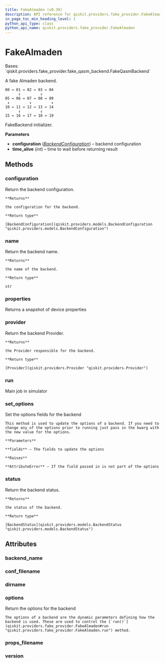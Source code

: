 ```yaml
---
title: FakeAlmaden (v0.39)
description: API reference for qiskit.providers.fake_provider.FakeAlmaden in qiskit v0.39
in_page_toc_min_heading_level: 1
python_api_type: class
python_api_name: qiskit.providers.fake_provider.FakeAlmaden
---
```


# FakeAlmaden

<Class id="qiskit.providers.fake_provider.FakeAlmaden" isDedicatedPage={true} github="https://github.com/qiskit/qiskit/tree/stable/0.22/qiskit/providers/fake_provider/backends/almaden/fake_almaden.py" signature="FakeAlmaden" modifiers="class">
  Bases: `qiskit.providers.fake_provider.fake_qasm_backend.FakeQasmBackend`

  A fake Almaden backend.

  ```text
  00 ↔ 01 ↔ 02 ↔ 03 ↔ 04
        ↕         ↕
  05 ↔ 06 ↔ 07 ↔ 08 ↔ 09
   ↕         ↕         ↕
  10 ↔ 11 ↔ 12 ↔ 13 ↔ 14
        ↕         ↕
  15 ↔ 16 ↔ 17 ↔ 18 ↔ 19
  ```

  FakeBackend initializer.

  **Parameters**

  *   **configuration** ([*BackendConfiguration*](qiskit.providers.models.BackendConfiguration "qiskit.providers.models.BackendConfiguration")) – backend configuration
  *   **time\_alive** (*int*) – time to wait before returning result

  ## Methods

  <span id="qiskit-providers-fake-provider-fakealmaden-configuration" />

  ### configuration

  <Function id="qiskit.providers.fake_provider.FakeAlmaden.configuration" signature="FakeAlmaden.configuration()">
    Return the backend configuration.

    **Returns**

    the configuration for the backend.

    **Return type**

    [BackendConfiguration](qiskit.providers.models.BackendConfiguration "qiskit.providers.models.BackendConfiguration")
  </Function>

  <span id="qiskit-providers-fake-provider-fakealmaden-name" />

  ### name

  <Function id="qiskit.providers.fake_provider.FakeAlmaden.name" signature="FakeAlmaden.name()">
    Return the backend name.

    **Returns**

    the name of the backend.

    **Return type**

    str
  </Function>

  <span id="qiskit-providers-fake-provider-fakealmaden-properties" />

  ### properties

  <Function id="qiskit.providers.fake_provider.FakeAlmaden.properties" signature="FakeAlmaden.properties()">
    Returns a snapshot of device properties
  </Function>

  <span id="qiskit-providers-fake-provider-fakealmaden-provider" />

  ### provider

  <Function id="qiskit.providers.fake_provider.FakeAlmaden.provider" signature="FakeAlmaden.provider()">
    Return the backend Provider.

    **Returns**

    the Provider responsible for the backend.

    **Return type**

    [Provider](qiskit.providers.Provider "qiskit.providers.Provider")
  </Function>

  <span id="qiskit-providers-fake-provider-fakealmaden-run" />

  ### run

  <Function id="qiskit.providers.fake_provider.FakeAlmaden.run" signature="FakeAlmaden.run(run_input, **kwargs)">
    Main job in simulator
  </Function>

  <span id="qiskit-providers-fake-provider-fakealmaden-set-options" />

  ### set\_options

  <Function id="qiskit.providers.fake_provider.FakeAlmaden.set_options" signature="FakeAlmaden.set_options(**fields)">
    Set the options fields for the backend

    This method is used to update the options of a backend. If you need to change any of the options prior to running just pass in the kwarg with the new value for the options.

    **Parameters**

    **fields** – The fields to update the options

    **Raises**

    **AttributeError** – If the field passed in is not part of the options
  </Function>

  <span id="qiskit-providers-fake-provider-fakealmaden-status" />

  ### status

  <Function id="qiskit.providers.fake_provider.FakeAlmaden.status" signature="FakeAlmaden.status()">
    Return the backend status.

    **Returns**

    the status of the backend.

    **Return type**

    [BackendStatus](qiskit.providers.models.BackendStatus "qiskit.providers.models.BackendStatus")
  </Function>

  ## Attributes

  ### backend\_name

  <Attribute id="qiskit.providers.fake_provider.FakeAlmaden.backend_name" attributeValue="'fake_almaden'" />

  ### conf\_filename

  <Attribute id="qiskit.providers.fake_provider.FakeAlmaden.conf_filename" attributeValue="'conf_almaden.json'" />

  ### dirname

  <Attribute id="qiskit.providers.fake_provider.FakeAlmaden.dirname" attributeValue="'/home/runner/work/qiskit/qiskit/.tox/docs/lib/python3.8/site-packages/qiskit/providers/fake_provider/backends/almaden'" />

  ### options

  <Attribute id="qiskit.providers.fake_provider.FakeAlmaden.options">
    Return the options for the backend

    The options of a backend are the dynamic parameters defining how the backend is used. These are used to control the [`run()`](qiskit.providers.fake_provider.FakeAlmaden#run "qiskit.providers.fake_provider.FakeAlmaden.run") method.
  </Attribute>

  ### props\_filename

  <Attribute id="qiskit.providers.fake_provider.FakeAlmaden.props_filename" attributeValue="'props_almaden.json'" />

  ### version

  <Attribute id="qiskit.providers.fake_provider.FakeAlmaden.version" attributeValue="1" />
</Class>

